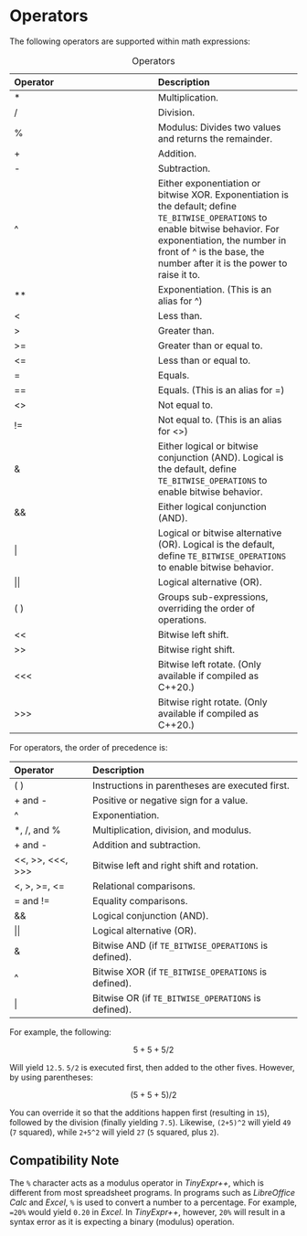 # Operators

The following operators\index{operators} are supported within math expressions:

::: {.minipage data-latex="{\textwidth}"}
| Operator | Description |
| :-- | :-- |
| \* | Multiplication. |
| / | Division. |
| % | Modulus: Divides two values and returns the remainder. |
| + | Addition. |
| \- | Subtraction. |
| ^ | Either exponentiation or bitwise XOR. Exponentiation is the default; define `TE_BITWISE_OPERATIONS` to enable bitwise behavior. For exponentiation, the number in front of ^ is the base, the number after it is the power to raise it to. |
| ** | Exponentiation. (This is an alias for ^) |
| < | Less than. |
| \> | Greater than. |
| \>= | Greater than or equal to. |
| <= | Less than or equal to. |
| \= | Equals. |
| \=\= | Equals. (This is an alias for \=) |
| <> | Not equal to. |
| \!\= | Not equal to. (This is an alias for <>) |
| & | Either logical or bitwise conjunction (AND). Logical is the default, define `TE_BITWISE_OPERATIONS` to enable bitwise behavior. |
| && | Either logical conjunction (AND). |
| \| | Logical  or bitwise alternative (OR). Logical is the default, define `TE_BITWISE_OPERATIONS` to enable bitwise behavior. |
| \|\| | Logical alternative (OR). |
| ( ) | Groups sub-expressions, overriding the order of operations. |
| << | Bitwise left shift. |
| >> | Bitwise right shift. |
| <<< | Bitwise left rotate. (Only available if compiled as C++20.) |
| >>> | Bitwise right rotate. (Only available if compiled as C++20.) |

Table: Operators
:::

::: {.minipage data-latex="{\textwidth}"}
For operators, the order of precedence is:

| Operator | Description |
| :-- | :-- |
| ( ) | Instructions in parentheses are executed first. |
| \+ and - | Positive or negative sign for a value. |
| ^   | Exponentiation. |
| \*, /, and % | Multiplication, division, and modulus. |
| \+ and - | Addition and subtraction. |
| <<, >>, <<<, >>> | Bitwise left and right shift and rotation. |
| <, \>, \>=, <= | Relational comparisons. |
| \= and \!\= | Equality comparisons. |
| && | Logical conjunction (AND). |
| \|\| | Logical alternative (OR). |
| & | Bitwise AND (if `TE_BITWISE_OPERATIONS` is defined). |
| ^ | Bitwise XOR (if `TE_BITWISE_OPERATIONS` is defined). |
| \| | Bitwise OR (if `TE_BITWISE_OPERATIONS` is defined). |
:::

For example, the following:

$$
5+5+5/2
$$

Will yield `12.5`. `5/2` is executed first, then added to the other fives. However, by using parentheses:

$$
(5+5+5)/2
$$

You can override it so that the additions happen first (resulting in `15`), followed by the division (finally yielding `7.5`).
Likewise, `(2+5)^2` will yield `49` (`7` squared), while `2+5^2` will yield `27` (`5` squared, plus `2`).

## Compatibility Note {-}

The `%` character acts as a modulus operator in *TinyExpr++*, which is different from most
spreadsheet programs. In programs such as *LibreOffice Calc* and *Excel*, `%` is used
to convert a number to a percentage. For example, `=20%` would yield `0.20` in *Excel*.
In *TinyExpr++*, however, `20%` will result in a syntax error as
it is expecting a binary (modulus) operation.
